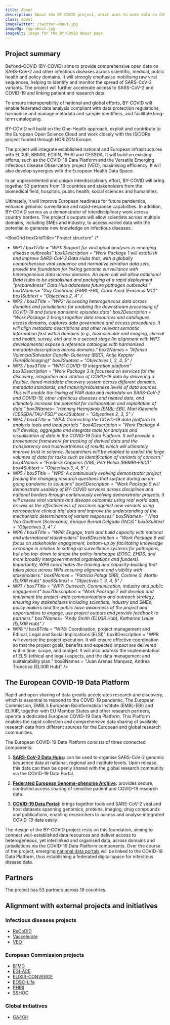 ```yaml
---
title: About
description: About the BY-COVID project, which aims to make data on COVID-19 (SARS-CoV-2) and other infectious diseases open and accessible to everyone.
class: about
imageTwitter: /twitter-about.jpg
imageOg: /og-about.jpg
imageAlt: Image for the BY-COVID About page.
---
```



<Container>
  <Row>
   <Col xs={12} sm={12} lg={7}>
<h2 class="mt-1">Project summary</h2>

BeYond-COVID (BY-COVID) aims to provide comprehensive open data on SARS-CoV-2 and other infectious diseases across scientific, medical, public health and policy domains. It will strongly emphasise mobilising raw viral sequences, helping to identify and monitor the spread of SARS-CoV-2 variants. The project will further accelerate access to SARS-CoV-2 and COVID-19 and linking patient and research data.

To ensure interoperability of national and global efforts, BY-COVID will enable federated data analysis compliant with data protection regulations, harmonise and manage metadata and sample identifiers, and facilitate long-term cataloguing.

BY-COVID will build on the One-Health approach, exploit and contribute to the European Open Science Cloud and work closely with the ISIDORe project funded through HORIZON Europe.

The project will integrate established national and European infrastructures with ELIXIR, BBMRI, ECRIN, PHIRI and CESSDA. It will build on existing efforts, such as the COVID-19 Data Platform and the Versatile Emerging infectious disease Observatory project (VEO), maximising efficiency. It will also develop synergies with the European Health Data Space.

In an unprecedented and unique interdisciplinary effort, BY-COVID will bring together 53 partners from 19 countries and stakeholders from the biomedical field, hospitals, public health, social sciences and humanities.

Ultimately, it will improve European readiness for future pandemics, enhance genomic surveillance and rapid-response capabilities. In addition, BY-COVID serves as a demonstrator of interdisciplinary work across country borders. The project's outputs will allow scientists across multiple domains, including SMEs and industry, to access varied data with the potential to generate new knowledge on infectious diseases.

</Col>
</Row>
</Container>


<!-- BY-COVID IN NUMBERS -->
<Circles
  circlesTitle = "BY-COVID in numbers"
  circle1      = "Euros"
  circle1Value = "12M"
  circle2      = "Partners"
  circle2Value = "53"
  circle3      = "Countries"
  circle3Value = "19"
  circle4      = "Months"
  circle4Value = "36"
/>



<!-- OBJECTIVES -->
<Numbers
  numbersTitle = "Objectives"
  one          = "Enable storage, sharing, access, analysis and processing of research data and other digital research objects from outbreak research."
  two          = "Mobilise and expose viral and human infectious disease data from national centres."
  three        = "Link FAIR data and metadata on SARS-CoV-2 and COVID-19."
  four         = "Develop digital tools and data analytics for pandemic and outbreak preparedness, including tracking genomic variations of SARS-CoV-2 and identifying new variants of concern."
  five         = "Contribute to the Horizon Europe European Open Science Cloud (EOSC) Partnership & European Health Data Space (EHDS)."
/>


<!-- PROJECT STRUCTURE -->
<BoxGrid
   boxGridTitle="Project structure"
   /*
   * WP1
   */
   box1Title  = "WP1: Support for virological analyses in emerging disease outbreaks"
   box1Description  = "Work Package 1 will establish and improve SARS-CoV-2 Data Hubs that, with a globally comprehensive viral sequence and normative variation data sets, provide the foundation for linking genomic surveillance with heterogeneous data across domains. An open call will allow additional Data Hubs to be established and packaging of a rapid deployment &quot;preparedness&quot; Data Hub addresses future pathogen outbreaks."
   box1Names= "Guy Cochrane (EMBL-EBI), Clara Amid (Erasmus MC)"
   box1Subtext = "Objectives 2, 4"
   /*
   * WP2
   */
   box2Title        = "WP2: Accessing heterogeneous data across domains and jurisdictions for enabling the downstream processing of COVID-19 and future pandemic episodes data"
   box2Description  = "Work Package 2 brings together data resources and catalogues across domains, captures data governance and access procedures. It will align metadata descriptions and other relevant semantic information first within domains (e.g., biomolecular and imaging, clinical and health, survey, etc) and in a second stage (in alignment with WP3 developments) expose a reference catalogue with harmonised metadata descriptions across domains."
   box2Names        = "Alfonso Valencia/Salvador Capella-Gutierrez (BSC), Antje Keppler (EuroBioImaging)"
   box2Subtext      = "Objectives 1, 2, 4, 5"
   /*
   * WP3
   */
   box3Title  = "WP3: COVID-19 integration platform"
   box3Description  = "Work Package 3 is focussed on services for the discovery, integration and citation of COVID-19 data by delivering a flexible, tiered metadata discovery system across different domains, metadata standards, and maturity/robustness levels of data sources. This will enable the linking of FAIR data and metadata on SARS-CoV-2 and COVID-19, other infectious diseases and related data, and ultimately increase the potential for collaboration and exploitation of data."
   box3Names= "Henning Hermjakob (EMBL-EBI), Mari Kleemola (CESSDA/TAU-FSD)"
   box3Subtext = "Objectives 2, 3, 5"
   /*
   * WP4
   */
   box4Title        = "WP4: Connecting the COVID-19 data platform to analysis tools and local portals "
   box4Description  = "Work Package 4 will develop, aggregate and integrate tools for analysis and visualisation of data in the COVID-19 Data Platform. It will provide a provenance framework for tracking of derived data and the transparency and trustworthiness of results which will ultimately improve trust in science. Researchers will be enabled to exploit the large volumes of data for tasks such as identification of variants of concern."
   box4Names        = "Frederik Coppens (VIB), Petr Holub (BBMRI-ERIC)"
   box4Subtext      = "Objectives 3, 4, 5"
   /*
   * WP5
   */
   box5Title  = "WP5: A continuously evolving demonstrator project feeding the changing research questions that surface during an on-going pandemic to solutions"
   box5Description  = "Work Package 5 will demonstrate usability of BY-COVID services across disciplines and national borders through continuously evolving demonstrator projects. It will assess viral variants and disease outcomes using real world data, as well as the effectiveness of vaccines against new variants using retrospective clinical trial data and improve the understanding of the mechanistic determinants of variant responses."
   box5Names= " Nina Van Goethem (Sciensano), Enrique Bernal Delgado (IACS)"
   box5Subtext = "Objectives 3, 4"
   /*
   * WP6
   */
   box6Title        = "WP6: Engage, train and build capacity with national and international stakeholders"
   box6Description  = "Work Package 6 will focus on stakeholder engagement, bottom-up by facilitating knowledge exchange in relation to setting up surveillance systems for pathogens, but also top-down to shape the policy landscape (EOSC, EHDS, and more broadly intergovernmental organisations and funders). Importantly, WP6 coordinates the training and capacity-building that takes place across WPs ensuring alignment and visibility with stakeholders."
   box6Names        = "Patricia Palagi (SIB), Corinne S. Martin (ELIXIR Hub)"
   box6Subtext      = "Objectives 1, 3, 4, 5"
   /*
   * WP7
   */
   box7Title  = "WP7: Outreach, Communication, industry and public engagement"
   box7Description  = "Work Package 7 will develop and implement the project-wide communications and outreach strategy, ensuring key stakeholders including scientists, industry and SMEs, policy makers and the public have awareness of the project and opportunities to engage, use project outputs and provide feedback to partners."
   box7Names= "Andy Smith (ELIXIR Hub), Katharina Lauer (ELIXIR Hub)"
   /*
   * WP8
   */
   box8Title        = "WP8: Coordination, project management and Ethical, Legal and Social Implications (ELSI)"
   box8Description  = "WP8 will oversee the project execution. It will ensure effective coordination so that the project goals, benefits and expected impact are delivered within time, scope, and budget. It will also address the implementation of ELSI (ethical and legal) aspects, and the data management and sustainability plan."
   box8Names        = "Juan Arenas Marquez, Andrea Troncoso (ELIXIR Hub)"
/>


<!-- COVID-19 Platform -->
<Container>
  <Row>
   <Col>
   <span class="anchor" id="data-platform"></span>

   <h2>The European COVID-19 Data Platform</h2>

Rapid and open sharing of data greatly accelerates research and discovery, which is essential to respond to the COVID-19 pandemic. The European Commission, EMBL’s European Bioinformatics Institute (EMBL-EBI) and ELIXIR, together with EU Member States and other research partners, operate a dedicated European COVID-19 Data Platform. This Platform enables the rapid collection and comprehensive data sharing of available research data from different sources for the European and global research communities.

The European COVID-19 Data Platform consists of three connected components:

 1. **[SARS-CoV-2 Data Hubs](https://www.covid19dataportal.org/data-hubs):** can be used to organise SARS-CoV-2 genomic sequence data at national, regional and institute levels. Upon release, this data can then be openly shared with the global research community via the COVID-19 Data Portal.

 2. **[Federated European Genome-phenome Archive](https://www.covid19dataportal.org/federated-ega):** provides secure, controlled access sharing of sensitive patient and COVID-19 research data.

 3. **[COVID-19 Data Portal](https://www.covid19dataportal.org/):**  brings together tools and SARS-CoV-2 viral and host datasets spanning genomics, proteins, imaging, drug compounds and publications, enabling researchers to access and analyse integrated COVID-19 data easily.

The design of the BY-COVID project rests on this foundation, aiming to connect well-established data resources and deliver access to heterogeneous, yet interlinked and organised data, across domains and jurisdictions via the COVID-19 Data Platform components. Over the course of the project, emerging [national data portals](https://www.covid19dataportal.org/partners) will be linked to the COVID-19 Data Platform, thus establishing a federated digital space for infectious disease data.
</Col>
</Row>
<Row>
<Col>


<!-- Partners -->
<span class="anchor" id="partners"></span>

## Partners

The project has 53 partners across 19 countries.

<Partners />


<!-- External projects -->
<span class="anchor" id="external-projects"></span>

## Alignment with external projects and initiatives

### Infectious diseases projects

* [ReCoDID](https://recodid.eu/)
* [Vaccelerate](https://vaccelerate.eu/)
* [VEO](https://www.veo-europe.eu/)

### European Commission projects

* [B1MG](https://b1mg-project.eu)
* [EGI-ACE](https://www.egi.eu/projects/egi-ace/)
* [ELIXIR-CONVERGE](https://elixir-europe.org/about-us/how-funded/eu-projects/converge)
* [EOSC-Life](https://www.eosc-life.eu/)
* [PHIRI](https://www.phiri.eu/)
* [SSHOC](https://sshopencloud.eu/)

### Global initiatives

* [GA4GH](https://www.ga4gh.org/)


</Col>
</Row>
</Container>
